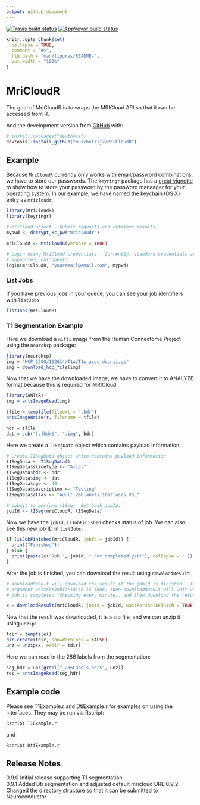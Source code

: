 ```yaml
---
output: github_document
---
```


[![Travis build status](https://travis-ci.com/muschellij2/MriCloudR.svg?branch=master)](https://travis-ci.com/muschellij2/MriCloudR)
  [![AppVeyor build status](https://ci.appveyor.com/api/projects/status/github/muschellij2/MriCloudR?branch=master&svg=true)](https://ci.appveyor.com/project/muschellij2/MriCloudR)
  
<!-- README.md is generated from README.Rmd. Please edit that file -->

```r
knitr::opts_chunk$set(
  collapse = TRUE,
  comment = "#>",
  fig.path = "man/figures/README-",
  out.width = "100%"
)
```
# MriCloudR

The goal of MriCloudR is to  wraps the MRICloud API so that it can be accessed from R.


And the development version from [GitHub](https://github.com/) with:

``` r
# install.packages("devtools")
devtools::install_github("muschellij2/MriCloudR")
```

## Example

Because `MriCloudR` currently only works with email/password combinations, we have to store our passwords.  The `keyringr` package has a [great vignette](https://cran.r-project.org/web/packages/keyringr/vignettes/Avoiding_plain_text_passwords_in_R_with_keyringr.html) to show how to store your password by the password manaager for your operating system.  In our example, we have named the keychain (OS X) entry as `mricloudr`.

```r
library(MriCloudR)
library(keyringr)

# MriCloud object.  Submit requests and retrieve results.
mypwd <- decrypt_kc_pw("mricloudr")

mriCloudR <- MriCloudR(verbose = TRUE)

# Login using MriCloud credentials.  Currently, standard credentials are
# supported, not OpenId
login(mriCloudR, "youremail@email.com", mypwd)
```

### List Jobs

If you have previous jobs in your queue, you can see your job identifiers with `listJobs`

```r
listJobs(mriCloudR)
```

### T1 Segmentation Example

Here we download a `nifti` image from the Human Connectome Project using the `neurohcp` package:

```r
library(neurohcp)
img = "HCP_1200/102614/T1w/T1w_acpc_dc.nii.gz"
img = download_hcp_file(img)
```

Now that we have the downloaded image, we have to convert it to ANALYZE format because this is required for MRICloud

```r
library(ANTsR)
img = antsImageRead(img)

tfile = tempfile(fileext = ".hdr")
antsImageWrite(r, filename = tfile)

hdr = tfile
dat = sub("[.]hdr$", ".img", hdr)
```

Here we create a `T1SegData` object which contains payload information:

```r
# Create T1SegData object which contains payload information
t1SegData <- T1SegData()
t1SegData$sliceType <- "Axial"
t1SegData$hdr <- hdr
t1SegData$img <- dat
t1SegData$age <- 40
t1SegData$description <- "Testing"
t1SegData$atlas <- "Adult_286labels_10atlases_V5L"

# submit to perform t1Seg.  Get back jobId.
jobId <- t1Seg(mriCloudR, t1SegData)
```

Now we have the `jobId`, `isJobFinished` checks status of job.  We can also see this new job ID in `listJobs`:

```r
if (isJobFinished(mriCloudR, jobId = jobId)) {
  print("Finished");
} else {
  print(paste(c("Job ", jobId, " not completed yet!"), collapse = ''))
}
```

After the job is finished, you can download the result using `downloadResult`:

```r
# downloadResult will download the result if the jobId is finished.  If the
# argument waitForJobToFinish is TRUE, then downloadResult will wait until the
# job is completed (checking every minute), and then download the result.

x = downloadResult(mriCloudR, jobId = jobId, waitForJobToFinish = TRUE)
```

Now that the result was downloaded, it is a zip file, and we can unzip it using `unzip`:

```r
tdir = tempfile()
dir.create(tdir, showWarnings = FALSE)
unz = unzip(x, exdir = tdir)
```

Here we can read in the 286 labels from the segmentation:

```r
seg_hdr = unz[grepl("_286Labels.hdr$", unz)]
res = antsImageRead(seg_hdr)
```

## Example code

Please see T1Example.r and DtiExample.r for examples on using the interfaces.  They may be run via Rscript:

	Rscript T1Example.r

and

	Rscript DtiExample.r 


## Release Notes

0.9.0  Initial release supporting T1 segmentation  
0.9.1  Added Dti segmentation and adjusted default mricloud URL
0.9.2  Changed the directory structure so that it can be submitted to Neuroconductor

